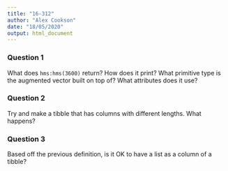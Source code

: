 ```yaml
---
title: "16-312"
author: "Alex Cookson"
date: "18/05/2020"
output: html_document
---
```


### Question 1

What does `hms:hms(3600)` return? How does it print? What primitive type is the augmented vector built on top of? What attributes does it use?


### Question 2

Try and make a tibble that has columns with different lengths. What happens?


### Question 3

Based off the previous definition, is it OK to have a list as a column of a tibble?
